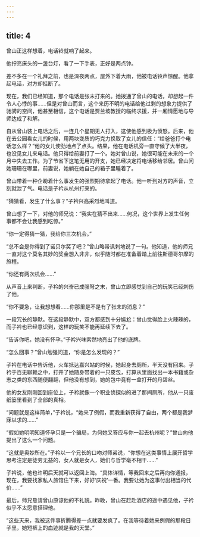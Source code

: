 ```yaml
---
---
---
```

title: 4
---



曾山正这样想着，电话铃就响了起来。

他拧亮床头的一盏台灯，看了一下手表，正好是两点钟。

差不多在一个礼拜之前，也是深夜两点，屋外下着大雨，他被电话铃声惊醒。他拿起电话，对方却挂断了。

现在，我们已经知道，那个电话是张末打来的。她拨通了曾山的电话，却想起一件令人心悸的事……但是对曾山而言，这个来历不明的电话给他过剩的想象力提供了驰骋的空间，他甚至相信，这个电话是贾兰坡教授的临终求援，并一厢情愿地与导师达成了和解。

自从曾山装上电话之后，一连几个星期无人打入，这使他感到极为愤怒。后来，他在去公园看女儿的时候，用两块变质的巧克力换取了女儿的信任：“给爸爸打个电话怎么样？”他的女儿使劲地点了点头。结果，他在电话机旁一直守候了大半夜，也没见女儿来电话。他只得给前妻打了一个。她对曾山说，她很可能在未来的一个月中失去工作。为了节省下这笔无用的开支，她已经决定将电话移给邻居。曾山问她珊珊在哪里，前妻说，她躺在她自己的箱子里睡着了。

曾山带着一种企盼着什么事发生的强烈期待拿起了电话。他一听到对方的声音，立刻就泄了气。电话是子衿从杭州打来的。

“猜猜看，发生了什么事？”子衿兴高采烈地叫道。

曾山想了一下，对他的师兄说：“我实在猜不出来……何况，这个世界上发生任何事都不会让我感到吃惊。”

“你一定得猜一猜，我给你三次机会。”

“总不会是你得到了诺贝尔奖了吧？”曾山略带讽刺地说了一句。他知道，他的师兄一直对这个莫名其妙的奖金想入非非，似乎随时都在准备着踏上前往斯德哥尔摩的旅程。

“你还有两次机会……”

从声音上来判断，子衿的兴奋已成强弩之末，曾山立即感觉到自己的玩笑已经刺伤了他。

“你不要急，让我想想看……你那里是不是有了张末的消息？”

一段冗长的静默。在这段静默中，双方都感到十分尴尬：曾山觉得脸上火辣辣的，而子衿也已经意识到，这样的玩笑不能再延续下去了。

“告诉你吧，她没有怀孕。”子衿兴味索然地亮出了他的底牌。

“怎么回事？”曾山勉强问道，“你是怎么发现的？”

子衿在电话中告诉他，火车抵达嘉兴站的时候，她起身去厕所，半天没有回来。子衿于百无聊赖之中，打开了她随身带着的一只皮包，打算从里面找出一本书籍或杂志之类的东西随便翻翻，但他没有想到，她的包中竟有一盒打开的丹碧丝。

他的女友刚刚回到座位上，子衿就像一个职业侦探似的进了那间厕所，他从一只废纸篓里看到了全部的真相。

“问题就是这样简单，”子衿说，“她来了例假，而我重新获得了自由，两个都是我梦寐以求的……”

“假如她明明知道怀孕只是一个骗局，为何她又答应与你一起去杭州呢？”曾山向他提出了这么一个问题。

“这就是奥妙所在。”子衿以一个兄长的口吻对师弟说，“你想在这类事情上展开哲学思考注定是徒劳无益的，女人就是女人，她们与哲学毫不相干……”

子衿说，他也许明后天就可以返回上海。“具体详情，等我回来之后再向你通报，现在，我要找家私人旅馆住下来，好好‘庆祝’一番。我要让她为这事付出相当的代价……”

最后，师兄恳请曾山原谅他的不礼貌。昨晚，曾山在赶赴酒店的途中遇见他，子衿似乎不太愿意搭理他。

“这些天来，我被这件事折腾得差一点就要发疯了。在我等待着她来例假的那段日子里，她短裤上的血迹就是我的天堂。”